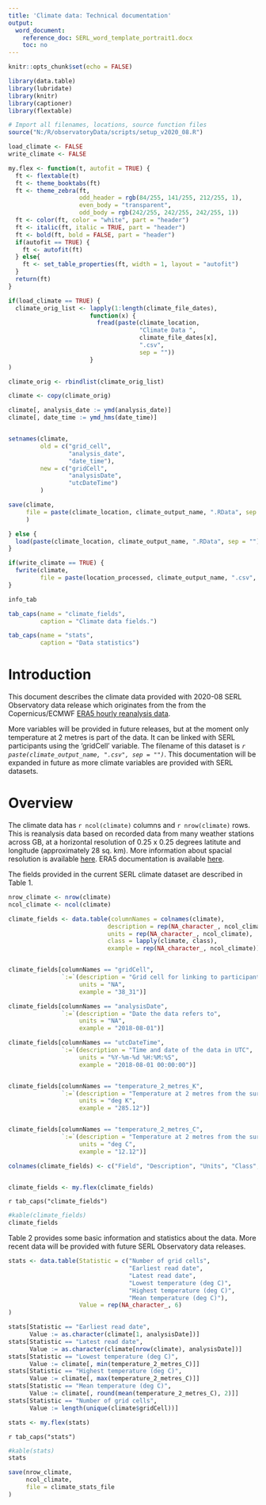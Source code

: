 ```yaml
---
title: 'Climate data: Technical documentation'
output: 
  word_document:
    reference_doc: SERL_word_template_portrait1.docx
    toc: no
---
```



```r
knitr::opts_chunk$set(echo = FALSE)

library(data.table)
library(lubridate)
library(knitr)
library(captioner)
library(flextable)

# Import all filenames, locations, source function files
source("N:/R/observatoryData/scripts/setup_v2020_08.R")

```

```r

load_climate <- FALSE
write_climate <- FALSE

```


```r

my.flex <- function(t, autofit = TRUE) {
  ft <- flextable(t)
  ft <- theme_booktabs(ft)
  ft <- theme_zebra(ft, 
                    odd_header = rgb(84/255, 141/255, 212/255, 1),
                    even_body = "transparent",
                    odd_body = rgb(242/255, 242/255, 242/255, 1))
  ft <- color(ft, color = "white", part = "header")
  ft <- italic(ft, italic = TRUE, part = "header")
  ft <- bold(ft, bold = FALSE, part = "header")
  if(autofit == TRUE) {
    ft <- autofit(ft)
  } else{
    ft <- set_table_properties(ft, width = 1, layout = "autofit")
  }
  return(ft)
}
```


```r

if(load_climate == TRUE) {
  climate_orig_list <- lapply(1:length(climate_file_dates), 
                       function(x) {
                         fread(paste(climate_location, 
                                     "Climate Data ",
                                     climate_file_dates[x],
                                     ".csv", 
                                     sep = "")) 
                       }
)

climate_orig <- rbindlist(climate_orig_list)

climate <- copy(climate_orig)

climate[, analysis_date := ymd(analysis_date)]
climate[, date_time := ymd_hms(date_time)]


setnames(climate, 
         old = c("grid_cell",
                 "analysis_date",
                 "date_time"),
         new = c("gridCell",
                 "analysisDate",
                 "utcDateTime")
         )

save(climate,
     file = paste(climate_location, climate_output_name, ".RData", sep = "")
     )

} else {
  load(paste(climate_location, climate_output_name, ".RData", sep = ""))
}

if(write_climate == TRUE) {
  fwrite(climate,
         file = paste(location_processed, climate_output_name, ".csv", sep = ""))
}


```

```r
info_tab
```

```r

tab_caps(name = "climate_fields", 
         caption = "Climate data fields.")

tab_caps(name = "stats", 
         caption = "Data statistics")

```


# Introduction

This document describes the climate data provided with 2020-08 SERL Observatory data release which originates from the from the Copernicus/ECMWF [ERA5 hourly reanalysis data](https://cds.climate.copernicus.eu/cdsapp#!/dataset/reanalysis-era5-single-levels?tab=overview). 

More variables will be provided in future releases, but at the moment only temperature at 2 metres is part of the data. It can be linked with SERL participants using the 'gridCell' variable. The filename of this dataset is *`r paste(climate_output_name, ".csv", sep = "")`*. This documentation will be expanded in future as more climate variables are provided with SERL datasets. 

# Overview

The climate data has `r ncol(climate)` columns and `r nrow(climate)` rows. This is reanalysis data based on recorded data from many weather stations across GB, at a horizontal resolution of 0.25 x 0.25 degrees latitute and longitude (approximately 28 sq. km). More information about spacial resolution is available [here](https://confluence.ecmwf.int/display/CKB/ERA5%3A+What+is+the+spatial+reference). ERA5 documentation is available [here](https://confluence.ecmwf.int/display/CKB/ERA5%3A+data+documentation).

The fields provided in the current SERL climate dataset are described in Table 1. 

```r

nrow_climate <- nrow(climate)
ncol_climate <- ncol(climate)

climate_fields <- data.table(columnNames = colnames(climate),
                            description = rep(NA_character_, ncol_climate),
                            units = rep(NA_character_, ncol_climate),
                            class = lapply(climate, class),
                            example = rep(NA_character_, ncol_climate))


climate_fields[columnNames == "gridCell",
               `:=`(description = "Grid cell for linking to participant data",
                    units = "NA",
                    example = "38_31")]

climate_fields[columnNames == "analysisDate",
               `:=`(description = "Date the data refers to",
                    units = "NA",
                    example = "2018-08-01")]

climate_fields[columnNames == "utcDateTime",
               `:=`(description = "Time and date of the data in UTC",
                    units = "%Y-%m-%d %H:%M:%S",
                    example = "2018-08-01 00:00:00")]


climate_fields[columnNames == "temperature_2_metres_K",
               `:=`(description = "Temperature at 2 metres from the surface",
                    units = "deg K",
                    example = "285.12")]


climate_fields[columnNames == "temperature_2_metres_C",
               `:=`(description = "Temperature at 2 metres from the surface converted into Celsius",
                    units = "deg C",
                    example = "12.12")]

colnames(climate_fields) <- c("Field", "Description", "Units", "Class", "Example value")


climate_fields <- my.flex(climate_fields)

```

`r tab_caps("climate_fields")`
```r
#kable(climate_fields)
climate_fields
```

Table 2 provides some basic information and statistics about the data. More recent data will be provided with future SERL Observatory data releases. 

```r

stats <- data.table(Statistic = c("Number of grid cells",
                                  "Earliest read date",
                                  "Latest read date",
                                  "Lowest temperature (deg C)",
                                  "Highest temperature (deg C)",
                                  "Mean temperature (deg C)"),
                    Value = rep(NA_character_, 6)
)

stats[Statistic == "Earliest read date", 
      Value := as.character(climate[1, analysisDate])]
stats[Statistic == "Latest read date", 
      Value := as.character(climate[nrow(climate), analysisDate])]
stats[Statistic == "Lowest temperature (deg C)", 
      Value := climate[, min(temperature_2_metres_C)]]
stats[Statistic == "Highest temperature (deg C)", 
      Value := climate[, max(temperature_2_metres_C)]]
stats[Statistic == "Mean temperature (deg C)", 
      Value := climate[, round(mean(temperature_2_metres_C), 2)]]
stats[Statistic == "Number of grid cells", 
      Value := length(unique(climate$gridCell))]

stats <- my.flex(stats)

```

`r tab_caps("stats")`
```r
#kable(stats)
stats
```

```r

save(nrow_climate,
     ncol_climate,
     file = climate_stats_file
)

```

